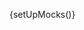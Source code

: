 
{setUpMocks()}

<Meta
  title="Modular Checkout/Sub-components/Billing Information Form"
  Components="justifi-billing-information-form"
  of={JustifiBillingForm}
/>

<Title />

---

Renders a form for collecting billing details as part of a checkout flow.

This component is **designed to be used within** the `justifi-modular-checkout` and **does not accept props directly**. Instead, it relies on shared state passed through the Stencil Store, managed by the wrapper component.

> **Note:** You can also use the `billingInformation` object directly in the `submitCheckout` method called on the wrapper instead of using this component.

```javascript
wrapperRef.submitCheckout({
  billingInformation: {
    name: 'John Doe',;
    address_line1: '123 Main St',
    address_line2: 'Apt 4B', // Optional
    address_city:  'Springfield',
    address_state:  'IL', // Two-letter state code
    address_postal_code: '62701',
  },
});
```

This component can be used in conjunction with the following subcomponents:

- [justifi-card-form](/docs/modular-checkout-card-form--docs)
- [justifi-bank-account-form](/docs/modular-checkout-bank-account-form--docs)
- [justifi-saved-payment-methods](/docs/modular-checkout-saved-payment-methods--docs)
- [justifi-sezzle-payment-method](/docs/modular-checkout-sezzle-payment-method--docs)

## Authorization

**Authorization** and business context are also handled by `justifi-modular-checkout`, which manages authentication tokens and related configuration.

This component exposes **no public methods or properties** and is not intended for standalone use.

# Example Usage

---

<ComponentBox>
  <justifi-modular-checkout
    account-id="acc_123"
    auth-token="123abc"
    checkout-id="cho_123"
  >
    <justifi-billing-information-form />
  </justifi-modular-checkout>
</ComponentBox>

---

<Source dark language="html" code={codeExampleFull} />
